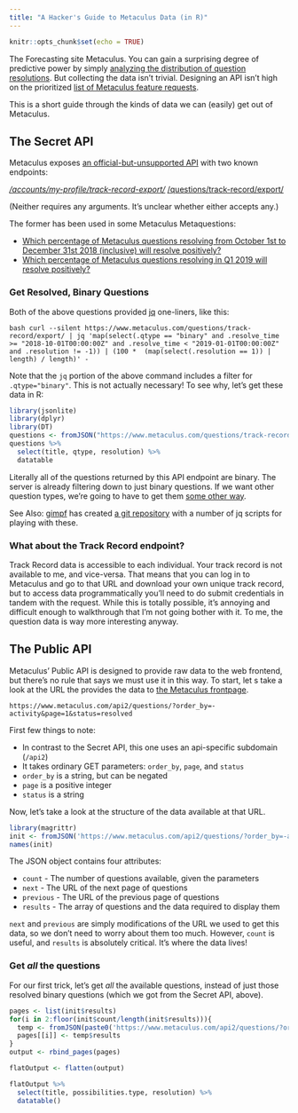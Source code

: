 ```yaml
---
title: "A Hacker's Guide to Metaculus Data (in R)"
---
```


```r
knitr::opts_chunk$set(echo = TRUE)
```

The Forecasting site Metaculus. You can gain a surprising degree of predictive power by simply [analyzing the distribution of question resolutions](https://aaboyles.github.io/Essays/portfolio/ComputingMetaculusPriors.html). But collecting the data isn't trivial. Designing an API isn't high on the prioritized [list of Metaculus feature requests](https://www.metaculus.com/questions/935/discussion-topic-what-features-should-metaculus-add-may-2018-edition/).

This is a short guide through the kinds of data we can (easily) get out of Metaculus.

## The Secret API

Metaculus exposes [an official-but-unsupported API](https://www.metaculus.com/accounts/profile/5/#comment-6452) with two known endpoints:

*[/accounts/my-profile/track-record-export/](https://www.metaculus.com/accounts/my-profile/track-record-export/)
*[/questions/track-record/export/](https://www.metaculus.com/questions/track-record/export/)

(Neither requires any arguments. It's unclear whether either accepts any.)

The former has been used in some Metaculus Metaquestions:

* [Which percentage of Metaculus questions resolving from October 1st to December 31st 2018 (inclusive) will resolve positively?](https://www.metaculus.com/questions/1475/which-percentage-of-metaculus-questions-resolving-from-october-1st-to-december-31st-2018-inclusive-will-resolve-positively/)
* [Which percentage of Metaculus questions resolving in Q1 2019 will resolve positively?](https://www.metaculus.com/questions/1490/which-percentage-of-metaculus-questions-resolving-in-q1-2019-will-resolve-positively/)

### Get Resolved, Binary Questions

Both of the above questions provided [jq](https://stedolan.github.io/jq/) one-liners, like this:

`bash curl --silent https://www.metaculus.com/questions/track-record/export/ | jq 'map(select(.qtype == "binary" and .resolve_time >= "2018-10-01T00:00:00Z" and .resolve_time < "2019-01-01T00:00:00Z" and .resolution != -1)) | (100 *  (map(select(.resolution == 1)) | length) / length)' -`

Note that the `jq` portion of the above command includes a filter for `.qtype="binary"`. This is not actually necessary! To see why, let's get these data in R:

```r
library(jsonlite)
library(dplyr)
library(DT)
questions <- fromJSON("https://www.metaculus.com/questions/track-record/export/")
questions %>%
  select(title, qtype, resolution) %>%
  datatable
```

Literally all of the questions returned by this API endpoint are binary. The server is already filtering down to just binary questions. If we want other question types, we're going to have to get them [some other way](#get-all-the-questions).

See Also: [gimpf](https://gimpf.org/) has created [a git repository](https://github.com/gimpf/metaculus-question-stats) with a number of jq scripts for playing with these.

### What about the Track Record endpoint?

Track Record data is accessible to each individual. Your track record is not available to me, and vice-versa. That means that you can log in to Metaculus and go to that URL and download your own unique track record, but to access data programmatically you'll need to do submit credentials in tandem with the request. While this is totally possible, it's annoying and difficult enough to walkthrough that I'm not going bother with it. To me, the question data is way more interesting anyway.

## The Public API

Metaculus' Public API is designed to provide raw data to the web frontend, but there's no rule that says we must use it in this way. To start, let
s take a look at the URL the provides the data to [the Metaculus frontpage](https://metaculus.com/questions/).

    https://www.metaculus.com/api2/questions/?order_by=-activity&page=1&status=resolved
    
First few things to note:

* In contrast to the Secret API, this one uses an api-specific subdomain (`/api2`)
* It takes ordinary GET parameters: `order_by`, `page`, and `status`
* `order_by` is a string, but can be negated
* `page` is a positive integer
* `status` is a string

Now, let's take a look at the structure of the data available at that URL.

```r
library(magrittr)
init <- fromJSON('https://www.metaculus.com/api2/questions/?order_by=-activity&page=1&status=resolved')
names(init)
```

The JSON object contains four attributes:

* `count` - The number of questions available, given the parameters
* `next` - The URL of the next page of questions
* `previous` - The URL of the previous page of questions
* `results` - The array of questions and the data required to display them

`next` and `previous` are simply modifications of the URL we used to get this data, so we don't need to worry about them too much. However, `count` is useful, and `results` is absolutely critical. It's where the data lives!

### Get *all* the questions

For our first trick, let's get *all* the available questions, instead of just those resolved binary questions (which we got from the Secret API, above).

```r
pages <- list(init$results)
for(i in 2:floor(init$count/length(init$results))){
  temp <- fromJSON(paste0('https://www.metaculus.com/api2/questions/?order_by=-activity&page=',i))
  pages[[i]] <- temp$results
}
output <- rbind_pages(pages)

flatOutput <- flatten(output)

flatOutput %>%
  select(title, possibilities.type, resolution) %>%
  datatable()
```